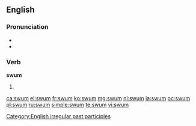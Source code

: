 ==English==

===Pronunciation===
* {{IPA|/swʌm/}}
* {{rhymes|ʌm}}

===Verb===
'''swum'''

# {{past participle of|[[swim]]}}

[[Category:English irregular past participles]]

[[ca:swum]]
[[el:swum]]
[[fr:swum]]
[[ko:swum]]
[[mg:swum]]
[[nl:swum]]
[[ja:swum]]
[[oc:swum]]
[[pl:swum]]
[[ru:swum]]
[[simple:swum]]
[[te:swum]]
[[vi:swum]]